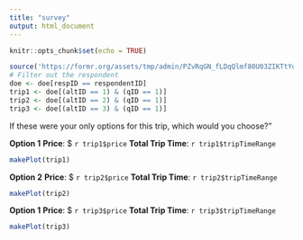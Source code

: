 ```yaml
---
title: "survey"
output: html_document
---
```


```r
knitr::opts_chunk$set(echo = TRUE)
```

<!-- This goes in the survey google sheet block for reading in the doe -->

```r
source('https://formr.org/assets/tmp/admin/PZvRqGN_fLDqQlmf80U03ZIKTtYqqfOfW0k88cmRDjj4.txt?v1565019845')
# Filter out the respondent
doe <- doe[respID == respondentID]
trip1 <- doe[(altID == 1) & (qID == 1)]
trip2 <- doe[(altID == 2) & (qID == 1)]
trip3 <- doe[(altID == 3) & (qID == 1)]
```
If these were your only options for this trip, which would you choose?"

<!-- This goes in the survey google sheet block for creating a choice option -->

**Option 1**
**Price**: $ `r trip1$price`
**Total Trip Time**: `r trip1$tripTimeRange` 
```r
makePlot(trip1)
```

**Option 2**
**Price**: $ `r trip2$price`
**Total Trip Time**: `r trip2$tripTimeRange` 
```r
makePlot(trip2)
```

**Option 1**
**Price**: $ `r trip3$price`
**Total Trip Time**: `r trip3$tripTimeRange` 
```r
makePlot(trip3)
```